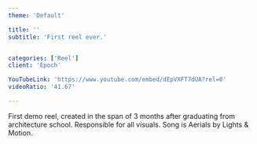 ```yaml
---
theme: 'Default'

title: ''
subtitle: 'First reel ever.'


categories: ['Reel']
client: 'Epoch'

YouTubeLink: 'https://www.youtube.com/embed/dEpVXFT7dUA?rel=0'
videoRatio: '41.67'

---
```



<Description
title='Synopsis'>
First demo reel, created in the span of 3 months after graduating from architecture school. Responsible for all visuals. Song is Aerials by <MyNextLink href='/'>Lights & Motion</MyNextLink>.
</Description>

